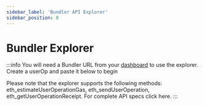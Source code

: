 ```yaml
---
sidebar_label: 'Bundler API Explorer'
sidebar_position: 8
---
```

# Bundler Explorer


:::info 
You will need a Bundler URL from your [dashboard](https://dashboard.biconomy.io/) to use the explorer. Create a userOp and paste it below to begin 

Please note that the explorer supports the following methods: eth_estimateUserOperationGas, eth_sendUserOperation, eth_getUserOperationReceipt. For complete API specs click here.
:::

<BundlerExplorer />
